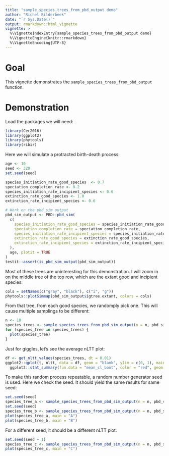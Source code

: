 ```yaml
---
title: "sample_species_trees_from_pbd_output demo"
author: "Richel Bilderbeek"
date: "`r Sys.Date()`"
output: rmarkdown::html_vignette
vignette: >
  %\VignetteIndexEntry{sample_species_trees_from_pbd_output demo}
  %\VignetteEngine{knitr::rmarkdown}
  %\VignetteEncoding{UTF-8}
---
```


# Goal

This vignette demonstrates the `sample_species_trees_from_pbd_output`
function.

# Demonstration

Load the packages we will need:

```r
library(Cer2016)
library(ggplot2)
library(phytools)
library(ribir)

```

Here we will simulate a protracted birth-death process:

```r
age <- 10
seed <- 320
set.seed(seed)

species_initiation_rate_good_species  <- 0.7
speciation_completion_rate <- 0.2
species_initiation_rate_incipient_species <- 0.6
extinction_rate_good_species <- 1.0
extinction_rate_incipient_species <- 0.6

# Work on the pbd_sim output
pbd_sim_output <- PBD::pbd_sim(
  c(
    species_initiation_rate_good_species = species_initiation_rate_good_species,
    speciation_completion_rate = speciation_completion_rate,
    species_initiation_rate_incipient_species = species_initiation_rate_incipient_species,
    extinction_rate_good_species = extinction_rate_good_species,
    extinction_rate_incipient_species = extinction_rate_incipient_species
  ),
  age, plotit = TRUE
)
testit::assert(is_pbd_sim_output(pbd_sim_output))
```

Most of these trees are uninteresting for this demonstration. I will zoom in
on the middle tree of the top row, which are the extant good and
incipient species:

```r
cols = setNames(c("gray", "black"), c("i", "g"))
phytools::plotSimmap(pbd_sim_output$igtree.extant, colors = cols)
```

From that tree, from each good species, we randomply pick one. This will cause
multiple samplings to be different:

```r
n <- 10
species_trees <- sample_species_trees_from_pbd_sim_output(n = n, pbd_sim_output)
for (species_tree in species_trees) {
  plot(species_tree)
}
```

Just for giggles, let's see the average nLTT plot:

```r
df <- get_nltt_values(species_trees, dt = 0.01)
ggplot2::qplot(t, nltt, data = df, geom = "blank", ylim = c(0, 1), main = "Average nLTT plot of phylogenies") + 
  ggplot2::stat_summary(fun.data = "mean_cl_boot", color = "red", geom = "smooth")
```

To make this random process repeatable, a random number generator seed
is used. Here we check the seed. It should yield the same results for same seed:

```r
set.seed(seed)
species_tree_a <- sample_species_trees_from_pbd_sim_output(n = n, pbd_sim_output)[[1]]
set.seed(seed)
species_tree_b <- sample_species_trees_from_pbd_sim_output(n = n, pbd_sim_output)[[1]]
plot(species_tree_a, main = "A")
plot(species_tree_b, main = "B")
```

For a different seed, it should be a different nLTT plot:

```r
set.seed(seed + 1)
species_tree_c <- sample_species_trees_from_pbd_sim_output(n = n, pbd_sim_output)[[1]]
plot(species_tree_c, main = "C")
```
